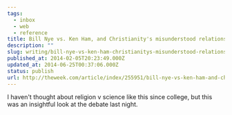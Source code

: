 ```yaml
---
tags:
  - inbox
  - web
  - reference
title: Bill Nye vs. Ken Ham, and Christianity's misunderstood relationship with science
description: ""
slug: writing/bill-nye-vs-ken-ham-christianitys-misunderstood-relationship-science
published_at: 2014-02-05T20:23:49.000Z
updated_at: 2014-06-25T00:37:06.000Z
status: publish
url: http://theweek.com/article/index/255951/bill-nye-vs-ken-ham-and-christianitys-misunderstood-relationship-with-science
---
```

I haven't thought about religion v science like this since college, but this was an insightful look at the debate last night.
